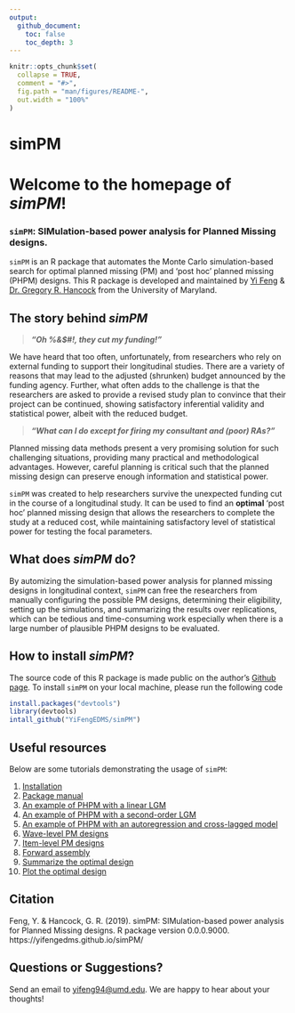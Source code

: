 ```yaml
---
output: 
  github_document:
    toc: false
    toc_depth: 3
---
```



<!-- README.md is generated from README.Rmd. Please edit that file -->

```r
knitr::opts_chunk$set(
  collapse = TRUE,
  comment = "#>",
  fig.path = "man/figures/README-",
  out.width = "100%"
)
```
simPM   
=========

Welcome to the homepage of _simPM_!
=

### `simPM`: SIMulation-based power analysis for Planned Missing designs.


`simPM` is an R package that automates the Monte Carlo simulation-based search for optimal planned missing (PM) and 'post hoc' planned missing (PHPM) designs. This R package is developed and maintained by [Yi Feng](https://terpconnect.umd.edu/~yifeng94/) & [Dr. Gregory R. Hancock](https://education.umd.edu/directory/gregory-r-hancock) from the University of Maryland.


## The story behind _simPM_

>_**"Oh %&$#!, they cut my funding!"**_

We have heard that too often, unfortunately, from researchers who rely on external funding to support their longitudinal studies. There are a variety of reasons that may lead to the adjusted (shrunken) budget announced by the funding agency. Further, what often adds to the challenge is that the researchers are asked to provide a revised study plan to convince that their project can be continued, showing satisfactory inferential validity and statistical power, albeit with the reduced budget. 

>_**"What can I do except for firing my consultant and (poor) RAs?"**_

Planned missing data methods present a very promising solution for such challenging situations, providing many practical and methodological advantages. However, careful planning is critical such that the planned missing design can preserve enough information and statistical power. 

`simPM` was created to help researchers survive the unexpected funding cut in the course of a longitudinal study. It can be used to find an **optimal** 'post hoc' planned missing design that allows the researchers to complete the study at a reduced cost, while maintaining satisfactory level of statistical power for testing the focal parameters. 


## What does _simPM_ do?

By automizing the simulation-based power analysis for planned missing designs in longitudinal context, `simPM` can free the researchers from manually configuring the possible PM designs, determining their eligibility, setting up the simulations, and summarizing the results over replications, which can be tedious and time-consuming work especially when there is a large number of plausible PHPM designs to be evaluated.


## How to install _simPM_? 

The source code of this R package is made public on the author's [Github page](https://github.com/YiFengEDMS/simPM). To install `simPM` on your local machine, please run the following code

```r
install.packages("devtools")
library(devtools)
intall_github("YiFengEDMS/simPM")
``` 

## Useful resources

Below are some tutorials demonstrating the usage of `simPM`:

1. [Installation](articles/installation.html)
1. [Package manual](https://yifengedms.github.io/simPM/manual/simPM_0.0.0.9000.pdf)
1. [An example of PHPM with a linear LGM](articles/Linear-Latent-Growth-Model.html)
1. [An example of PHPM with a second-order LGM](articles/Second-Order-Latent-Growth-Model.html)
1. [An example of PHPM with an autoregression and cross-lagged model](articles/Autoregressive-Cross-Lagged-Model.html)
1. [Wave-level PM designs](articles/Wave-Level-PHPM.html)
1. [Item-level PM designs](articles/Item-Level-PHPM.html)
1. [Forward assembly](articles/Forward-Assembly-PHPM.html)
<!-- 1. [Attrition] -->
1. [Summarize the optimal design](articles/Summary.html)
1. [Plot the optimal design](articles/PlotPM.html)


## Citation

Feng, Y. & Hancock, G. R. (2019). simPM: SIMulation-based power
  analysis for Planned Missing designs. R package version 0.0.0.9000.
  https://yifengedms.github.io/simPM/


## Questions or Suggestions?
Send an email to [yifeng94@umd.edu](yifeng94@umd.edu). We are happy to hear about your thoughts!
